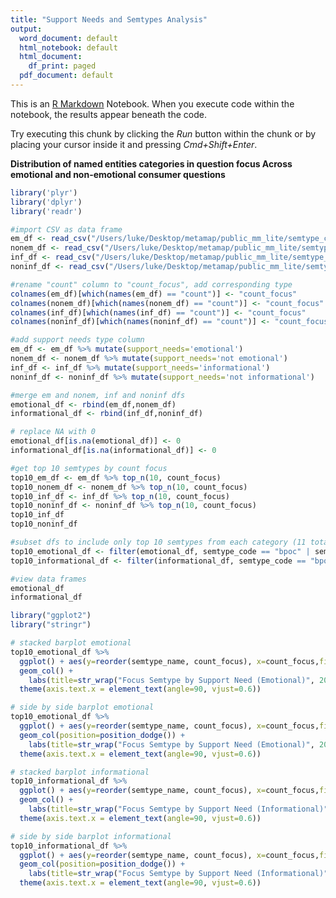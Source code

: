 ```yaml
---
title: "Support Needs and Semtypes Analysis"
output:
  word_document: default
  html_notebook: default
  html_document:
    df_print: paged
  pdf_document: default
---
```


This is an [R Markdown](http://rmarkdown.rstudio.com) Notebook. When you execute code within the notebook, the results appear beneath the code. 

Try executing this chunk by clicking the *Run* button within the chunk or by placing your cursor inside it and pressing *Cmd+Shift+Enter*. 

**Distribution of named entities categories in question focus
Across emotional and non-emotional consumer questions**

```r
library('plyr')
library('dplyr')
library('readr')

#import CSV as data frame
em_df <- read_csv("/Users/luke/Desktop/metamap/public_mm_lite/semtype_counts_with_repeats_em.csv") 
nonem_df <- read_csv("/Users/luke/Desktop/metamap/public_mm_lite/semtype_counts_with_repeats_nonem.csv")
inf_df <- read_csv("/Users/luke/Desktop/metamap/public_mm_lite/semtype_counts_with_repeats_inf.csv") 
noninf_df <- read_csv("/Users/luke/Desktop/metamap/public_mm_lite/semtype_counts_with_repeats_noninf.csv") 

#rename "count" column to "count_focus", add corresponding type
colnames(em_df)[which(names(em_df) == "count")] <- "count_focus"
colnames(nonem_df)[which(names(nonem_df) == "count")] <- "count_focus"
colnames(inf_df)[which(names(inf_df) == "count")] <- "count_focus"
colnames(noninf_df)[which(names(noninf_df) == "count")] <- "count_focus"

#add support needs type column
em_df <- em_df %>% mutate(support_needs='emotional')
nonem_df <- nonem_df %>% mutate(support_needs='not emotional')
inf_df <- inf_df %>% mutate(support_needs='informational')
noninf_df <- noninf_df %>% mutate(support_needs='not informational')

#merge em and nonem, inf and noninf dfs
emotional_df <- rbind(em_df,nonem_df)
informational_df <- rbind(inf_df,noninf_df)

# replace NA with 0
emotional_df[is.na(emotional_df)] <- 0
informational_df[is.na(informational_df)] <- 0

#get top 10 semtypes by count focus
top10_em_df <- em_df %>% top_n(10, count_focus)
top10_nonem_df <- nonem_df %>% top_n(10, count_focus)
top10_inf_df <- inf_df %>% top_n(10, count_focus)
top10_noninf_df <- noninf_df %>% top_n(10, count_focus)
top10_inf_df
top10_noninf_df

#subset dfs to include only top 10 semtypes from each category (11 total because of difference between em/nonem and inf/noninf sortings)
top10_emotional_df <- filter(emotional_df, semtype_code == "bpoc" | semtype_code == "dsyn" | semtype_code == "fndg" | semtype_code == "ftcn" | semtype_code == "inpr" | semtype_code == "mobd" | semtype_code == "phsu" | semtype_code == "qlco" | semtype_code == "sosy" | semtype_code == "tmco" | semtype_code == "topp")
top10_informational_df <- filter(informational_df, semtype_code == "bpoc" | semtype_code == "dsyn" | semtype_code == "fndg" | semtype_code == "ftcn" | semtype_code == "inpr" | semtype_code == "mobd" | semtype_code == "phsu" | semtype_code == "qlco" | semtype_code == "sosy" | semtype_code == "tmco" | semtype_code == "topp")

#view data frames
emotional_df
informational_df

```


```r
library("ggplot2")
library("stringr")

# stacked barplot emotional
top10_emotional_df %>% 
  ggplot() + aes(y=reorder(semtype_name, count_focus), x=count_focus,fill=support_needs)+
  geom_col() +
    labs(title=str_wrap("Focus Semtype by Support Need (Emotional)", 20),y="semtype",x="focus semtype count") + 
  theme(axis.text.x = element_text(angle=90, vjust=0.6))

# side by side barplot emotional
top10_emotional_df %>% 
  ggplot() + aes(y=reorder(semtype_name, count_focus), x=count_focus,fill=support_needs)+
  geom_col(position=position_dodge()) +
    labs(title=str_wrap("Focus Semtype by Support Need (Emotional)", 20),y="semtype",x="focus semtype count") + 
  theme(axis.text.x = element_text(angle=90, vjust=0.6))

# stacked barplot informational
top10_informational_df %>% 
  ggplot() + aes(y=reorder(semtype_name, count_focus), x=count_focus,fill=support_needs)+
  geom_col() +
    labs(title=str_wrap("Focus Semtype by Support Need (Informational)", 20),y="semtype",x="focus semtype count") + 
  theme(axis.text.x = element_text(angle=90, vjust=0.6))

# side by side barplot informational
top10_informational_df %>% 
  ggplot() + aes(y=reorder(semtype_name, count_focus), x=count_focus,fill=support_needs)+
  geom_col(position=position_dodge()) +
    labs(title=str_wrap("Focus Semtype by Support Need (Informational)", 20),y="semtype",x="focus semtype count") + 
  theme(axis.text.x = element_text(angle=90, vjust=0.6))

```
